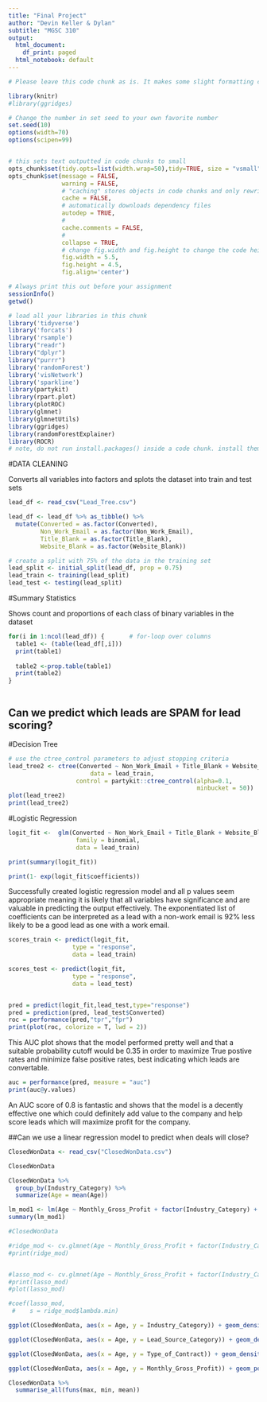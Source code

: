 ```yaml
---
title: "Final Project"
author: "Devin Keller & Dylan"
subtitle: "MGSC 310"
output:
  html_document:
    df_print: paged
  html_notebook: default
---
```


```r

# Please leave this code chunk as is. It makes some slight formatting changes to alter the output to be more aesthetically pleasing. 

library(knitr)
#library(ggridges)

# Change the number in set seed to your own favorite number
set.seed(10)
options(width=70)
options(scipen=99)


# this sets text outputted in code chunks to small
opts_chunk$set(tidy.opts=list(width.wrap=50),tidy=TRUE, size = "vsmall")  
opts_chunk$set(message = FALSE,                                          
               warning = FALSE,
               # "caching" stores objects in code chunks and only rewrites if you change things
               cache = FALSE,                               
               # automatically downloads dependency files
               autodep = TRUE,
               # 
               cache.comments = FALSE,
               # 
               collapse = TRUE,
               # change fig.width and fig.height to change the code height and width by default
               fig.width = 5.5,  
               fig.height = 4.5,
               fig.align='center')


```

```r

# Always print this out before your assignment
sessionInfo()
getwd()

```


<!-- ### start answering your problem set here -->
<!-- You may export your homework in either html or pdf, with the former usually being easier. 
     To export or compile your Rmd file: click above on 'Knit' then 'Knit to HTML' -->
<!-- Be sure to submit both your .Rmd file and the compiled .html or .pdf file for full credit -->


```r

# load all your libraries in this chunk 
library('tidyverse')
library('forcats')
library('rsample')
library("readr")
library("dplyr")
library("purrr")
library('randomForest')
library('visNetwork')
library('sparkline')
library(partykit)
library(rpart.plot)  
library(plotROC)
library(glmnet)
library(glmnetUtils)
library(ggridges)
library(randomForestExplainer)
library(ROCR)
# note, do not run install.packages() inside a code chunk. install them in the console outside of a code chunk. 

```



#DATA CLEANING

Converts all variables into factors and splots the dataset into train and test sets

```r
lead_df <- read_csv("Lead_Tree.csv")

lead_df <- lead_df %>% as_tibble() %>%
  mutate(Converted = as.factor(Converted),
         Non_Work_Email = as.factor(Non_Work_Email),
         Title_Blank = as.factor(Title_Blank),
         Website_Blank = as.factor(Website_Blank))

# create a split with 75% of the data in the training set
lead_split <- initial_split(lead_df, prop = 0.75)
lead_train <- training(lead_split)
lead_test <- testing(lead_split)


```


#Summary Statistics

Shows count and proportions of each class of binary variables in the dataset

```r

for(i in 1:ncol(lead_df)) {       # for-loop over columns
  table1 <- (table(lead_df[,i]))
  print(table1)
  
  table2 <-prop.table(table1)
  print(table2)
}



```


## Can we predict which leads are SPAM for lead scoring?

#Decision Tree

```r

# use the ctree_control parameters to adjust stopping criteria
lead_tree2 <- ctree(Converted ~ Non_Work_Email + Title_Blank + Website_Blank, 
                       data = lead_train,
                   control = partykit::ctree_control(alpha=0.1, 
                                                     minbucket = 50))
plot(lead_tree2)
print(lead_tree2)


```


#Logistic Regression

```r

logit_fit <-  glm(Converted ~ Non_Work_Email + Title_Blank + Website_Blank,
                   family = binomial,
                   data = lead_train)

print(summary(logit_fit))

print(1- exp(logit_fit$coefficients))

```

Successfully created logistic regression model and all p values seem appropriate meaning it is likely that all variables have significance and are valuable in predicting the output effectively. The exponentiated list of coefficients can be interpreted as a lead with a non-work email is 92% less likely to be a good lead as one with a work email.


```r

scores_train <- predict(logit_fit,
                  type = "response", 
                  data = lead_train)

scores_test <- predict(logit_fit,
                  type = "response", 
                  data = lead_test)


pred = predict(logit_fit,lead_test,type="response")
pred = prediction(pred, lead_test$Converted)
roc = performance(pred,"tpr","fpr")
print(plot(roc, colorize = T, lwd = 2))

```

This AUC plot shows that the model performed pretty well and that a suitable probability cutoff would be 0.35 in order to maximize True postive rates and minimize false positive rates, best indicating which leads are convertable.

```r

auc = performance(pred, measure = "auc")
print(auc@y.values)

```

An AUC score of 0.8 is fantastic and shows that the model is a decently effective one which could definitely add value to the company and help score leads which will maximize profit for the company.





##Can we use a linear regression model to predict when deals will close?

```r
ClosedWonData <- read_csv("ClosedWonData.csv")

ClosedWonData

ClosedWonData %>%
  group_by(Industry_Category) %>%
  summarize(Age = mean(Age)) 

lm_mod1 <- lm(Age ~ Monthly_Gross_Profit + factor(Industry_Category) + Estimated_Annual_Revenue + factor(Lead_Source_Category) + factor(Type_of_Contract) + Total_Value + Contract_Length_Months, data = ClosedWonData)
summary(lm_mod1)

```

```r

#ClosedWonData

#ridge_mod <- cv.glmnet(Age ~ Monthly_Gross_Profit + factor(Industry_Category) + Estimated_Annual_Revenue + factor(Lead_Source_Category) + factor(Type_of_Contract) + Total_Value + Contract_Length_Months, data = ClosedWonData, alpha=0)
#print(ridge_mod)


#lasso_mod <- cv.glmnet(Age ~ Monthly_Gross_Profit + factor(Industry_Category) + Estimated_Annual_Revenue + factor(Lead_Source_Category) + factor(Type_of_Contract) + Total_Value + Contract_Length_Months, data = ClosedWonData, alpha=1)
#print(lasso_mod)
#plot(lasso_mod)

#coef(lasso_mod,
 #    s = ridge_mod$lambda.min)

ggplot(ClosedWonData, aes(x = Age, y = Industry_Category)) + geom_density_ridges2()

ggplot(ClosedWonData, aes(x = Age, y = Lead_Source_Category)) + geom_density_ridges2()

ggplot(ClosedWonData, aes(x = Age, y = Type_of_Contract)) + geom_density_ridges2()

ggplot(ClosedWonData, aes(x = Age, y = Monthly_Gross_Profit)) + geom_point() + geom_smooth(method = "lm", color = "red")


```

```r

ClosedWonData %>%
  summarise_all(funs(max, min, mean))


```




